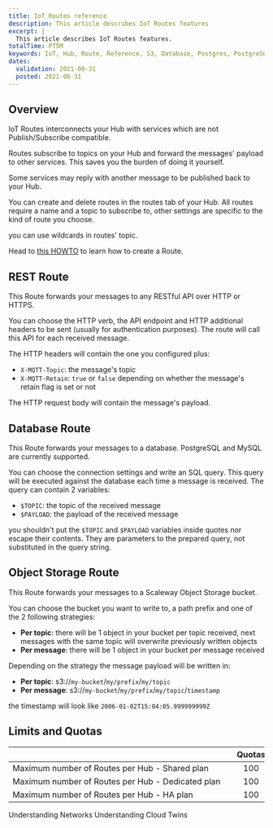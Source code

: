 ```yaml
---
title: IoT Routes reference
description: This article describes IoT Routes features
excerpt: |
  This article describes IoT Routes features.
totalTime: PT5M
keywords: IoT, Hub, Route, Reference, S3, Database, Postgres, PostgreSQL, MySQL, REST, API, AI, Inference
dates:
  validation: 2021-08-31
  posted: 2021-08-31
---
```

## Overview

IoT Routes interconnects your Hub with services which are not Publish/Subscribe compatible.

Routes subscribe to topics on your Hub and forward the messages' payload to other services. This saves you the burden of doing it yourself.

Some services may reply with another message to be published back to your Hub.

You can create and delete routes in the routes tab of your Hub. All routes require a name and a topic to subscribe to, other settings are specific to the kind of route you choose.

<Message type="tip">

you can use wildcards in routes' topic.

</Message>

Head to [this HOWTO](/iot/iot-hub/how-to/create-route/) to learn how to create a Route.

## REST Route

This Route forwards your messages to any RESTful API over HTTP or HTTPS.

You can choose the HTTP verb, the API endpoint and HTTP additional headers to be sent (usually for authentication purposes). The route will call this API for each received message.

The HTTP headers will contain the one you configured plus:
- `X-MQTT-Topic`: the message's topic
- `X-MQTT-Retain`: `true` or `false` depending on whether the message's retain flag is set or not

The HTTP request body will contain the message's payload.

## Database Route

This Route forwards your messages to a database. PostgreSQL and MySQL are currently supported.

You can choose the connection settings and write an SQL query. This query will be executed against the database each time a message is received. The query can contain 2 variables:
- `$TOPIC`: the topic of the received message
- `$PAYLOAD`: the payload of the received message

<Message type="note">

you shouldn't put the `$TOPIC` and `$PAYLOAD` variables inside quotes nor escape their contents. They are parameters to the prepared query, not substituted in the query string.

</Message>

## Object Storage Route

This Route forwards your messages to a Scaleway Object Storage bucket.

You can choose the bucket you want to write to, a path prefix and one of the 2 following strategies:
- **Per topic**: there will be 1 object in your bucket per topic received, next messages with the same topic will overwrite previously written objects
- **Per message**: there will be 1 object in your bucket per message received

Depending on the strategy the message payload will be written in:
- **Per topic**: s3://`my-bucket`/`my/prefix`/`my/topic`
- **Per message**: s3://`my-bucket`/`my/prefix`/`my/topic`/`timestamp`

<Message type="note">

the timestamp will look like `2006-01-02T15:04:05.999999999Z`

</Message>

## Limits and Quotas

| &nbsp;&nbsp;&nbsp;&nbsp;&nbsp;&nbsp;&nbsp;&nbsp;&nbsp;&nbsp;&nbsp;&nbsp;&nbsp;&nbsp;&nbsp;&nbsp;&nbsp;&nbsp;&nbsp;&nbsp;&nbsp;&nbsp;&nbsp;&nbsp;&nbsp;&nbsp;&nbsp;&nbsp;&nbsp;&nbsp;&nbsp;&nbsp;&nbsp;&nbsp;&nbsp;&nbsp;&nbsp;&nbsp;&nbsp;&nbsp;&nbsp;&nbsp;&nbsp;&nbsp;&nbsp;&nbsp;&nbsp;&nbsp;&nbsp;&nbsp;&nbsp;&nbsp;&nbsp;&nbsp;&nbsp;&nbsp;&nbsp;&nbsp;&nbsp;&nbsp;&nbsp;&nbsp;&nbsp;&nbsp;&nbsp;&nbsp;&nbsp;&nbsp;&nbsp;&nbsp;&nbsp;&nbsp;&nbsp;&nbsp;&nbsp;&nbsp;&nbsp;&nbsp;&nbsp;&nbsp;&nbsp;&nbsp;&nbsp;&nbsp;&nbsp;&nbsp;&nbsp;&nbsp;&nbsp;&nbsp;&nbsp;&nbsp;&nbsp;&nbsp;&nbsp;&nbsp;&nbsp;&nbsp;&nbsp; | Quotas | Limits |
|:----------------------------------------|:------:|:------:|
| Maximum number of Routes per Hub - Shared plan    | 100 |  |
| Maximum number of Routes per Hub - Dedicated plan | 100 |  |
| Maximum number of Routes per Hub - HA plan        | 100 |  |

<Navigation title="See Also">
  <PreviousButton to="/iot/iot-hub/reference-content/networks/">Understanding Networks</PreviousButton>
  <NextButton to="/iot/iot-hub/reference-content/twins/">Understanding Cloud Twins</NextButton>
</Navigation>
